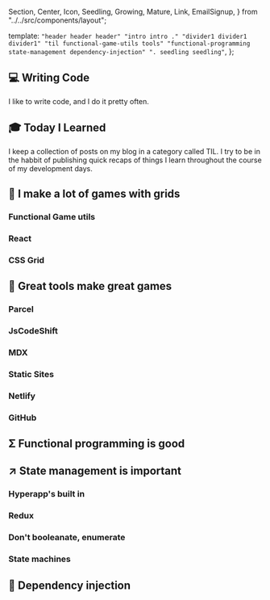   Section,
  Center,
  Icon,
  Seedling,
  Growing,
  Mature,
  Link,
  EmailSignup,
} from "../../src/components/layout";

  template: `
    "header header header"
    "intro intro ."
    "divider1 divider1 divider1"
    "til functional-game-utils tools"
    "functional-programming state-management dependency-injection"
    ". seedling seedling"
`,
};

<Section area="intro" color="lightcoral">

## <Icon>💻</Icon> Writing Code

I like to write code, and I do it pretty often.

</Section>

<Section area="divider1" color="skyblue"></Section>

<Section area="til" color="lightgreen">

## <Icon>🎓</Icon> Today I Learned

I keep a collection of posts on my blog in a category called TIL. I try to be in the habbit of publishing quick recaps of things I learn throughout the course of my development days.

</Section>

<Section area="functional-game-utils" color="#fbf180">

## <Icon>🔲</Icon> I make a lot of games with grids

### Functional Game utils

### React

### CSS Grid

</Section>

<Section area="tools" color="white">

## <Icon>🔧</Icon> Great tools make great games

### Parcel

### JsCodeShift

### MDX

### Static Sites

### Netlify

### GitHub

</Section>

<Section area="functional-programming" color="white">

## <Icon>Σ</Icon> Functional programming is good

</Section>

<Section area="state-management" color="lavender">

## <Icon>↗️</Icon> State management is important

### Hyperapp's built in

### Redux

### Don't booleanate, enumerate

### State machines

</Section>

<Section area="dependency-injection" color="lightskyblue">

## <Icon>💉</Icon> Dependency injection

</Section>

<Section area="seedling" color="white">

<Center>
  <Growing />
</Center>

</Section>
